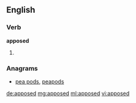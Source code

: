 ==English==

===Verb===
'''apposed'''

# {{past of|appose}}

===Anagrams===
* [[pea pods#English|pea pods]], [[peapods#English|peapods]]

[[de:apposed]]
[[mg:apposed]]
[[ml:apposed]]
[[vi:apposed]]
